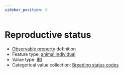 ```yaml
---
sidebar_position: 8
---
```



# Reproductive status

- [Observable property](/viewers/dawe-vocabs?uri=https://linked.data.gov.au/def/nrm/e8659dca-7861-407f-b405-55576ddcc276) definition
- Feature type: [animal individual](http://linked.data.gov.au/def/tern-cv/ecb855ed-50e1-4299-8491-861759ef40b7)
- Value type: [IRI](https://w3id.org/tern/ontologies/tern/IRI)
- Categorical value collection: [Breeding status codes](/viewers/dawe-vocabs?uri=https://linked.data.gov.au/def/nrm/b7dc10d2-c0aa-46b3-94da-685cd0a723e4)

<Example
  protocolModule="vertebrate-active"
  observableProperty="https://linked.data.gov.au/def/nrm/e8659dca-7861-407f-b405-55576ddcc276"
/>
